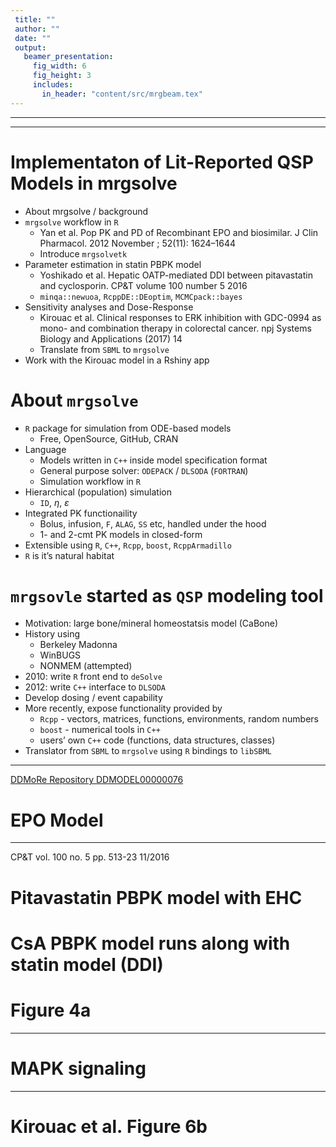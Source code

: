 ```yaml
---
 title: ""
 author: ""
 date: ""
 output: 
   beamer_presentation:
     fig_width: 6
     fig_height: 3
     includes:
       in_header: "content/src/mrgbeam.tex"
---
```


---




\vskip 0.5cm
\centerline{\includegraphics[width=5cm]{content/img/Metrum_SystemsPharmacology}}
\vskip 1cm
\begin{center}
\begin{minipage}{0.8\linewidth}
\begin{block}{\centering {\bf TOWARD OPEN SCIENCE}}\centering Translating literature-reported quantitative 
pharmacology models for simulation and interactive
visual exploration
\end{block}
\end{minipage}
\end{center}

\vskip 1.5cm

\centerline{\textcolor{mrggreen2}{Cambridge Innovation Center}}
\centerline{20 July 2017}


---


# Implementaton of Lit-Reported QSP Models in mrgsolve

- About mrgsolve / background
- `mrgsolve` workflow in `R`
    - Yan et al.  Pop PK and PD of Recombinant EPO and biosimilar. J Clin Pharmacol. 2012 
      November ; 52(11): 1624–1644
    - Introduce `mrgsolvetk`
- Parameter estimation in statin PBPK model
    - Yoshikado et al. Hepatic OATP-mediated DDI between pitavastatin 
    and cyclosporin. CP\&T volume 100 number 5 2016
    - `minqa::newuoa`,  `RcppDE::DEoptim`, `MCMCpack::bayes`
- Sensitivity analyses and Dose-Response
    - Kirouac et al. Clinical responses to ERK inhibition with GDC-0994 as mono-
    and combination therapy in colorectal cancer. npj Systems Biology and 
    Applications (2017) 14
    - Translate from `SBML` to `mrgsolve`
- Work with the Kirouac model in a Rshiny app


# About `mrgsolve` 

- `R` package for simulation from ODE-based models
    - Free, OpenSource, GitHub, CRAN
- Language
    - Models written in `C++` inside model specification format
    - General purpose solver: `ODEPACK` / `DLSODA` (`FORTRAN`)
    - Simulation workflow in `R`
- Hierarchical (population) simulation
    - `ID`, $\eta$, $\varepsilon$
- Integrated PK functionaility
    - Bolus, infusion, `F`, `ALAG`, `SS` etc, handled under the hood
    - 1- and 2-cmt PK models in closed-form
- Extensible using `R`, `C++`, `Rcpp`, `boost`, `RcppArmadillo`
- `R` is it's natural habitat

# `mrgsovle` started as `QSP` modeling tool
- Motivation: large bone/mineral homeostatsis model (CaBone)
- History using
    - Berkeley Madonna
    - WinBUGS
    - NONMEM (attempted)
- 2010: write `R` front end to `deSolve`
- 2012: write `C++` interface to `DLSODA`
- Develop dosing / event capability
- More recently, expose functionality provided by
    - `Rcpp` - vectors, matrices, functions, environments, random numbers 
    - `boost` - numerical tools in `C++`
    - users' own `C++` code (functions, data structures, classes)
- Translator from `SBML` to `mrgsolve` using `R` bindings to `libSBML`   


---

\centering
\includegraphics[width=300pt]{content/img/epotitle}

[DDMoRe Repository DDMODEL00000076](http://repository.ddmore.foundation/model/DDMODEL00000076)

# EPO Model
\centering
\includegraphics[width=300pt]{content/img/epomodel}

---

\centering
\includegraphics[width=300pt]{content/img/statintitle}

CP\&T vol. 100 no. 5 pp. 513-23 11/2016

# Pitavastatin PBPK model with EHC

\centering
\includegraphics[width=200pt]{content/img/statinmodel}

# CsA PBPK model runs along with statin model (DDI)

\centering
\includegraphics[width=200pt]{content/img/csamodel}


# Figure 4a

\centering
\includegraphics[width=200pt]{content/img/statinprofile}

---

\centering
\includegraphics[width=300pt]{content/img/erktitle}


# MAPK signaling
\centering
\includegraphics[width=200pt]{content/img/erkmodel}

---

\centering
\includegraphics[width=300pt]{content/img/erkeq}

\includegraphics[width=300pt]{content/img/erkworeq}


# Kirouac et al. Figure 6b

\centering
\includegraphics[width=300pt]{content/img/erk6b}
